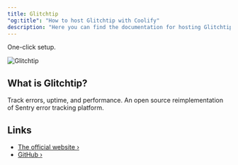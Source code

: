 ```yaml
---
title: Glitchtip
"og:title": "How to host Glitchtip with Coolify"
description: "Here you can find the documentation for hosting Glitchtip with Coolify."
---
```


<Check>One-click setup.</Check>

![Glitchtip](https://glitchtip.com/assets/logo-again.svg)

## What is Glitchtip?

Track errors, uptime, and performance. An open source reimplementation of Sentry error tracking platform.

## Links

- [The official website ›](https://glitchtip.com/)
- [GitHub ›](https://gitlab.com/glitchtip)
